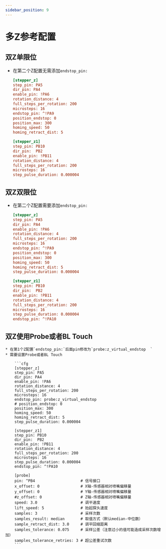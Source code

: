 ```yaml
---
sidebar_position: 9
---
```


# 多Z参考配置

## 双Z单限位

* 在第二个Z配置无需添加`endstop_pin:`

    ```cfg
    [stepper_z]
    step_pin: PA5
    dir_pin: PA4
    enable_pin: !PA6
    rotation_distance: 4
    full_steps_per_rotation: 200
    microsteps: 16
    endstop_pin: ^!PA9
    position_endstop: 0
    position_max: 300
    homing_speed: 50
    homing_retract_dist: 5

    [stepper_z1]
    step_pin: PB10
    dir_pin:  PB2
    enable_pin: !PB11
    rotation_distance: 4
    full_steps_per_rotation: 200
    microsteps: 16
    step_pulse_duration: 0.000004
    ```

## 双Z双限位


* 在第二个Z配置需要添加`endstop_pin:`

    ```cfg
    [stepper_z]
    step_pin: PA5
    dir_pin: PA4
    enable_pin: !PA6
    rotation_distance: 4
    full_steps_per_rotation: 200
    microsteps: 16
    endstop_pin: ^!PA9
    position_endstop: 0
    position_max: 300
    homing_speed: 50
    homing_retract_dist: 5
    step_pulse_duration: 0.000004

    [stepper_z1]
    step_pin: PB10
    dir_pin:  PB2
    enable_pin: !PB11
    rotation_distance: 4
    full_steps_per_rotation: 200
    microsteps: 16
    step_pulse_duration: 0.000004
    endstop_pin: ^!PA10
    ```

## 双Z使用Probe或者BL Touch


    * 在第1个Z配置`endstop_pin:`后面pin修改为`probe:z_virtual_endstop  `
    * 需要设置Probe或者BL Touch

        ```cfg
        [stepper_z]
        step_pin: PA5
        dir_pin: PA4
        enable_pin: !PA6
        rotation_distance: 4
        full_steps_per_rotation: 200
        microsteps: 16
        endstop_pin: probe:z_virtual_endstop  
        # position_endstop: 0
        position_max: 300
        homing_speed: 50
        homing_retract_dist: 5
        step_pulse_duration: 0.000004

        [stepper_z1]
        step_pin: PB10
        dir_pin:  PB2
        enable_pin: !PB11
        rotation_distance: 4
        full_steps_per_rotation: 200
        microsteps: 16
        step_pulse_duration: 0.000004
        endstop_pin: ^!PA10

        [probe]
        pin: ^PB4                    # 信号接口
        x_offset: 0                  # X轴-传感器相对喷嘴偏移量
        y_offset: 0                  # Y轴-传感器相对喷嘴偏移量
        #z_offset: 0                 # Z轴-传感器相对喷嘴偏移量
        speed: 3.0                   # 调平速度
        lift_speed: 5                # 抬起探头速度
        samples: 3                   # 采样次数
        samples_result: median       # 取值方式（默认median-中位数）
        sample_retract_dist: 3.0     # 调平回缩距离
        samples_tolerance: 0.075     # 采样公差（注意过小的值可能造成采样次数增加）
        samples_tolerance_retries: 3 # 超公差重试次数
        ```